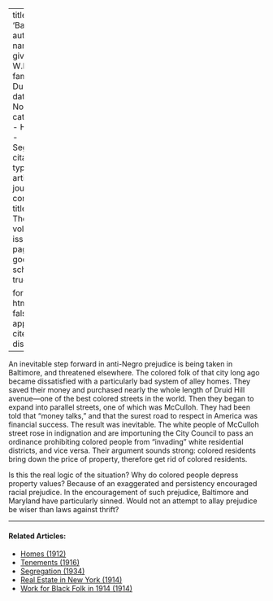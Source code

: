 
---
title: 'Baltimore'
author:
  - name:
      given: W.E.B.
      family: Du Bois
date: Nov. 1910
categories: 
  - Housing
  - Segregation
citation: 
  type: article-journal
  container-title: The Crisis
  volume: 1
  issue: 1
  page: 11
google-scholar: true

format:
  html:
    toc: false
    appendix-cite-as: display
---


An inevitable step forward in anti-Negro prejudice is being taken in Baltimore, and threatened elsewhere. The colored folk of that city long ago became dissatisfied with a particularly bad system of alley homes. They saved their money and purchased nearly the whole length of Druid Hill avenue---one of the best colored streets in the world. Then they began to expand into parallel streets, one of which was McCulloh. They had been told that "money talks," and that the surest road to respect in America was financial success. The result was inevitable. The white people of McCulloh street rose in indignation and are importuning the City Council to pass an ordinance prohibiting colored people from "invading" white residential districts, and vice versa. Their argument sounds strong: colored residents bring down the price of property, therefore get rid of colored residents.

Is this the real logic of the situation? Why do colored people depress property values? Because of an exaggerated and persistency encouraged racial prejudice. In the encouragement of such prejudice, Baltimore and Maryland have particularly sinned. Would not an attempt to allay prejudice be wiser than laws against thrift?

<!-- Similar articles start here -->
<div  class="clear-wrap"></div>
<hr>
#### Related Articles:

* [Homes (1912)](/Volumes/03/05/homes.html)
* [Tenements (1916)](/Volumes/12/02/tenements.html)
* [Segregation (1934)](/Volumes/41/01/segregation.html)
* [Real Estate in New York (1914)](/Volumes/08/03/real_estate_in_new_york.html)
* [Work for Black Folk in 1914 (1914)](/Volumes/07/04/work_for_black_folk.html)

<!-- Similar articles end here -->